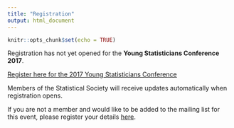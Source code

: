 ```yaml
---
title: "Registration"
output: html_document
---
```


```r
knitr::opts_chunk$set(echo = TRUE)
```

Registration has not yet opened for the **Young Statisticians Conference 2017**. 

[Register here for the 2017 Young Statisticians Conference](https://docs.google.com/forms/d/e/1FAIpQLScb9AN4J6odAa8HleA_fsKJ_vG_Ukn7XMM4Dz_Cv67z0jGjTA/viewform)

Members of the Statistical Society will receive updates automatically when registration opens. 

If you are not a member and would like to be added to the mailing list for this event, please register your details [here](https://docs.google.com/forms/d/e/1FAIpQLScrtwxu4CRayb7iUTjwX7zQJUarav-D2kOXRV-SVX8LTXmJOA/viewform).
